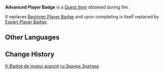 {{Item Infobox
|id           = 339902
|image        = Item Advanced Player Badge.png
|type         = Quest Items
|group        = Player Badges
|quality      = 4
|description  = Those who play [[Genius Invokation TCG]] often and complete the Advanced Player Trial match will obtain this Player Badge.<br>Many are those who become players, but the vast majority treat the game as a sort of pastime, and so those who become Advanced Players are few and far between.<br>Even games do provide the dedicated with unique rewards.
|source1      = [[Ascension Challenge I]]
}}
'''Advanced Player Badge''' is a [[Quest Item]] obtained during the {{Quest|Ascension Challenge I}}.

It replaces [[Beginner Player Badge]] and upon completing {{Quest|Ascension Challenge II}} is itself replaced by [[Expert Player Badge]].

==Other Languages==
{{Other Languages
|en      = Advanced Player Badge
|zhs     = 高级牌手徽章
|zhs_rm  = Gāojí Páishǒu Huīzhāng
|zht     = 高級牌手徽章
|zht_rm  = Gāojí Páishǒu Huīzhāng
|ja      = 上級プレイヤーメダル
|ja_rm   = Joukyuu Pureiyaa Medaru
|ko      = 상급 플레이어 배지
|es      = Medalla de {{MC|invocador experimentado|invocadora experimentada}}
|fr      = Badge de {{MC|joueur avancé|joueuse avancée}}
|ru      = Значок Знатока
|th      = ตราผู้เล่นระดับสูง
|th_rm   = 
|vi      = Huy Hiệu Bài Thủ Cao Cấp
|de      = Kartenspielwappen – Fortgeschrittener
|id      = Lencana Pemain Tingkat Tinggi
|pt      = Emblema de Jogador Avançado
|tr      = Gelişmiş Oyuncu Rozeti
|it      = Distintivo del giocatore avanzato
}}

==Change History==
{{Change History|3.3}}

[[fr:Badge de joueur avancé]]
[[ru:Значок Знатока]]